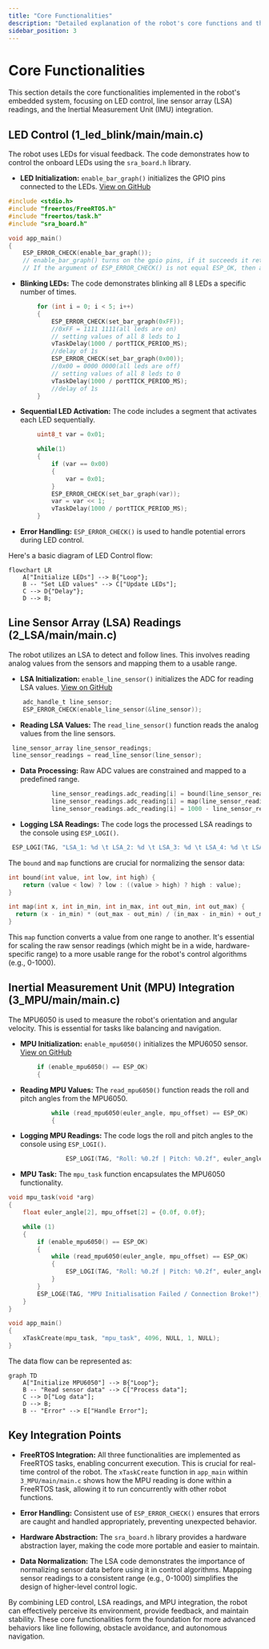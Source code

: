 ```yaml
---
title: "Core Functionalities"
description: "Detailed explanation of the robot's core functions and their implementations."
sidebar_position: 3
---
```

 # Core Functionalities

This section details the core functionalities implemented in the robot's embedded system, focusing on LED control, line sensor array (LSA) readings, and the Inertial Measurement Unit (IMU) integration.

## LED Control (1_led_blink/main/main.c)

The robot uses LEDs for visual feedback. The code demonstrates how to control the onboard LEDs using the `sra_board.h` library.

- **LED Initialization:** `enable_bar_graph()` initializes the GPIO pins connected to the LEDs. [View on GitHub](https://github.com/SRA-VJTI/Wall-E/blob/main/1_led_blink/main/main.c)

```c
#include <stdio.h>
#include "freertos/FreeRTOS.h"
#include "freertos/task.h"
#include "sra_board.h"

void app_main()
{
    ESP_ERROR_CHECK(enable_bar_graph());
    // enable_bar_graph() turns on the gpio pins, if it succeeds it returns ESP_OK else it returns ESP_FAIL
    // If the argument of ESP_ERROR_CHECK() is not equal ESP_OK, then an error message is printed on the console, and abort() is called.
```

- **Blinking LEDs:** The code demonstrates blinking all 8 LEDs a specific number of times.

```c
        for (int i = 0; i < 5; i++)
        {
            ESP_ERROR_CHECK(set_bar_graph(0xFF));
            //0xFF = 1111 1111(all leds are on)
            // setting values of all 8 leds to 1
            vTaskDelay(1000 / portTICK_PERIOD_MS);
            //delay of 1s
            ESP_ERROR_CHECK(set_bar_graph(0x00));
            //0x00 = 0000 0000(all leds are off)
            // setting values of all 8 leds to 0
            vTaskDelay(1000 / portTICK_PERIOD_MS);
            //delay of 1s
        }
```

- **Sequential LED Activation:** The code includes a segment that activates each LED sequentially.

```c
        uint8_t var = 0x01;

        while(1)
        {   
            if (var == 0x00)
            {
                var = 0x01;
            }            
            ESP_ERROR_CHECK(set_bar_graph(var));
            var = var << 1;
            vTaskDelay(1000 / portTICK_PERIOD_MS);
        }
```

- **Error Handling:** `ESP_ERROR_CHECK()` is used to handle potential errors during LED control.

Here's a basic diagram of LED Control flow:





```mermaid
flowchart LR
    A["Initialize LEDs"] --> B{"Loop"};
    B -- "Set LED values" --> C["Update LEDs"];
    C --> D{"Delay"};
    D --> B;
```



## Line Sensor Array (LSA) Readings (2_LSA/main/main.c)

The robot utilizes an LSA to detect and follow lines. This involves reading analog values from the sensors and mapping them to a usable range.

- **LSA Initialization:** `enable_line_sensor()` initializes the ADC for reading LSA values. [View on GitHub](https://github.com/SRA-VJTI/Wall-E/blob/main/2_LSA/main/main.c)

```c
    adc_handle_t line_sensor;
    ESP_ERROR_CHECK(enable_line_sensor(&line_sensor));
```

- **Reading LSA Values:** The `read_line_sensor()` function reads the analog values from the line sensors.

```c
 line_sensor_array line_sensor_readings;
 line_sensor_readings = read_line_sensor(line_sensor);
```

- **Data Processing:** Raw ADC values are constrained and mapped to a predefined range.

```c
            line_sensor_readings.adc_reading[i] = bound(line_sensor_readings.adc_reading[i], WHITE_MARGIN, BLACK_MARGIN);
            line_sensor_readings.adc_reading[i] = map(line_sensor_readings.adc_reading[i], WHITE_MARGIN, BLACK_MARGIN, CONSTRAIN_LSA_LOW, CONSTRAIN_LSA_HIGH);
            line_sensor_readings.adc_reading[i] = 1000 - line_sensor_readings.adc_reading[i];
```

- **Logging LSA Readings:** The code logs the processed LSA readings to the console using `ESP_LOGI()`.

```c
 ESP_LOGI(TAG, "LSA_1: %d \t LSA_2: %d \t LSA_3: %d \t LSA_4: %d \t LSA_5: %d", line_sensor_readings.adc_reading[0], line_sensor_readings.adc_reading[1], line_sensor_readings.adc_reading[2], line_sensor_readings.adc_reading[3], line_sensor_readings.adc_reading[4]);
```

The `bound` and `map` functions are crucial for normalizing the sensor data:

```c
int bound(int value, int low, int high) {
    return (value < low) ? low : ((value > high) ? high : value);
}

int map(int x, int in_min, int in_max, int out_min, int out_max) {
  return (x - in_min) * (out_max - out_min) / (in_max - in_min) + out_min;
}
```

This `map` function converts a value from one range to another.  It's essential for scaling the raw sensor readings (which might be in a wide, hardware-specific range) to a more usable range for the robot's control algorithms (e.g., 0-1000).

## Inertial Measurement Unit (MPU) Integration (3_MPU/main/main.c)

The MPU6050 is used to measure the robot's orientation and angular velocity. This is essential for tasks like balancing and navigation.

- **MPU Initialization:** `enable_mpu6050()` initializes the MPU6050 sensor. [View on GitHub](https://github.com/SRA-VJTI/Wall-E/blob/main/3_MPU/main/main.c)

```c
        if (enable_mpu6050() == ESP_OK)
        {
```

- **Reading MPU Values:** The `read_mpu6050()` function reads the roll and pitch angles from the MPU6050.

```c
            while (read_mpu6050(euler_angle, mpu_offset) == ESP_OK)
            {
```

- **Logging MPU Readings:** The code logs the roll and pitch angles to the console using `ESP_LOGI()`.

```c
                ESP_LOGI(TAG, "Roll: %0.2f | Pitch: %0.2f", euler_angle[0], euler_angle[1]);
```

- **MPU Task:** The `mpu_task` function encapsulates the MPU6050 functionality.

```c
void mpu_task(void *arg)
{
    float euler_angle[2], mpu_offset[2] = {0.0f, 0.0f};

    while (1)
    {
        if (enable_mpu6050() == ESP_OK)
        {
            while (read_mpu6050(euler_angle, mpu_offset) == ESP_OK)
            {
                ESP_LOGI(TAG, "Roll: %0.2f | Pitch: %0.2f", euler_angle[0], euler_angle[1]);
            }
        }
        ESP_LOGE(TAG, "MPU Initialisation Failed / Connection Broke!");
    }
}

void app_main()
{
    xTaskCreate(mpu_task, "mpu_task", 4096, NULL, 1, NULL);
}
```

The data flow can be represented as:





```mermaid
graph TD
    A["Initialize MPU6050"] --> B{"Loop"};
    B -- "Read sensor data" --> C["Process data"];
    C --> D["Log data"];
    D --> B;
    B -- "Error" --> E["Handle Error"];
```



## Key Integration Points

- **FreeRTOS Integration:** All three functionalities are implemented as FreeRTOS tasks, enabling concurrent execution. This is crucial for real-time control of the robot.  The `xTaskCreate` function in `app_main` within `3_MPU/main/main.c` shows how the MPU reading is done within a FreeRTOS task, allowing it to run concurrently with other robot functions.

- **Error Handling:** Consistent use of `ESP_ERROR_CHECK()` ensures that errors are caught and handled appropriately, preventing unexpected behavior.

- **Hardware Abstraction:** The `sra_board.h` library provides a hardware abstraction layer, making the code more portable and easier to maintain.

- **Data Normalization:** The LSA code demonstrates the importance of normalizing sensor data before using it in control algorithms. Mapping sensor readings to a consistent range (e.g., 0-1000) simplifies the design of higher-level control logic.

By combining LED control, LSA readings, and MPU integration, the robot can effectively perceive its environment, provide feedback, and maintain stability. These core functionalities form the foundation for more advanced behaviors like line following, obstacle avoidance, and autonomous navigation.